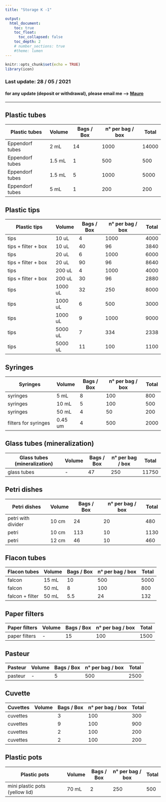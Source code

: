 ```yaml
---
title: "Storage K -1"

output: 
  html_document:
    toc: true
    toc_float:
      toc_collapsed: false
    toc_depth: 2
    # number_sections: true
    #theme: lumen
---
```


```r
knitr::opts_chunk$set(echo = TRUE)
library(icon)
```

### Last update: 28 / 05 / 2021
#### for any update (deposit or withdrawal), please email me --> [Mauro](mailto:mauro.maver@unibz.it?subject=[Update]%20Storage%20K-1%20and%20Lab%201.20)

---

## Plastic tubes

| Plastic tubes   | Volume | Bags / Box | n° per bag / box | Total |
|-----------------|--------|------------|------------------|-------|
| Eppendorf tubes | 2 mL   | 14         | 1000             | 14000 |
| Eppendorf tubes | 1.5 mL | 1          | 500              | 500   |
| Eppendorf tubes | 1.5 mL | 5          | 1000             | 5000  |
| Eppendorf tubes | 5 mL   | 1          | 200              | 200   |

## Plastic tips

| Plastic tips        | Volume  | Bags / Box | n° per bag / box | Total |
|---------------------|---------|------------|------------------|-------|
| tips                | 10 uL   | 4          | 1000             | 4000  |
| tips + filter + box | 10 uL   | 40         | 96               | 3840  |
| tips                | 20 uL   | 6          | 1000             | 6000  |
| tips + filter + box | 20 uL   | 90         | 96               | 8640  |
| tips                | 200 uL  | 4          | 1000             | 4000  |
| tips + filter + box | 200 uL  | 30         | 96               | 2880  |
| tips                | 1000 uL | 32         | 250              | 8000  |
| tips                | 1000 uL | 6          | 500              | 3000  |
| tips                | 1000 uL | 9          | 1000             | 9000  |
| tips                | 5000 uL | 7          | 334              | 2338  |
| tips                | 5000 uL | 11         | 100              | 1100  |

## Syringes

| Syringes             | Volume  | Bags / Box | n° per bag / box | Total |
|----------------------|---------|------------|------------------|-------|
| syringes             | 5 mL    | 8          | 100              | 800   |
| syringes             | 10 mL   | 5          | 100              | 500   |
| syringes             | 50 mL   | 4          | 50               | 200   |
| filters for syringes | 0.45 um | 4          | 500              | 2000  |

## Glass tubes (mineralization)

| Glass tubes (mineralization) | Volume | Bags / Box | n° per bag / box | Total |
|------------------------------|--------|------------|------------------|-------|
| glass tubes                  |  -     | 47         | 250              | 11750 |

## Petri dishes

| Petri dishes       | Volume | Bags / Box | n° per bag / box | Total |
|--------------------|--------|------------|------------------|-------|
| petri with divider | 10 cm  | 24         | 20               | 480   |
| petri              | 10 cm  | 113        | 10               | 1130  |
| petri              | 12 cm  | 46         | 10               | 460   |

## Flacon tubes

| Flacon tubes    | Volume | Bags / Box | n° per bag / box | Total |
|-----------------|--------|------------|------------------|-------|
| falcon          | 15 mL  | 10         | 500              | 5000  |
| falcon          | 50 mL  | 8          | 100              | 800   |
| falcon + filter | 50 mL  | 5.5        | 24               | 132   |

## Paper filters

| Paper filters | Volume | Bags / Box | n° per bag / box | Total |
|---------------|--------|------------|------------------|-------|
| paper filters | -      | 15         | 100              | 1500  |

## Pasteur

| Pasteur | Volume | Bags / Box | n° per bag / box | Total |
|---------|--------|------------|------------------|-------|
| pasteur | -      | 5          | 500              | 2500  |

## Cuvette

| Cuvettes | Volume | Bags / Box | n° per bag / box | Total |
|----------|--------|------------|------------------|-------|
| cuvettes |        | 3          | 100              | 300   |
| cuvettes |        | 9          | 100              | 900   |
| cuvettes |        | 2          | 100              | 200   |
| cuvettes |        | 2          | 100              | 200   |

## Plastic pots

| Plastic pots                   | Volume | Bags / Box | n° per bag / box | Total |
|--------------------------------|--------|------------|------------------|-------|
| mini plastic pots (yellow lid) | 70 mL  | 2          | 250              | 500   |